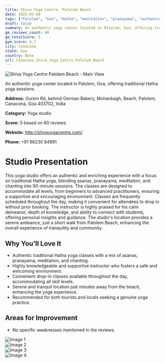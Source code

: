 ```yaml
---
title: Shiva Yoga Centre  Palolem Beach
date: 2025-03-08
tags: ["Palolem", "Goa", "Hatha", "meditation", "pranayama", "authenticity", "tranquility", "Canacona"]  
draft: false
summary: An authentic yoga center located in Palolem, Goa, offering traditional Hatha yoga sessions.
gm_reviews_count: 60
gm_totalScore: 5
gym_score: 4.7
city: Canacona
state: Goa
country: None
url: Canacona_Shiva_Yoga_Centre_Palolem_Beach
---
```


<div className="aspect-[16/9] relative my-8">
  <img 
    src="https://lh5.googleusercontent.com/p/AF1QipNHHThr28kFUSDpbmkhifdd1uT5jsN7lzuyN3-e=w1920-h1080-k-no"
    alt="Shiva Yoga Centre  Palolem Beach - Main View"
    className="object-cover absolute inset-0 w-full h-full rounded-lg"
  />
</div>

An authentic yoga center located in Palolem, Goa, offering traditional Hatha yoga sessions.

**Address:** Ourem Rd, behind German Bakery, Mohanbagh, Beach, Palolem, Canacona, Goa 403702, India

**Category:** Yoga studio

**Score:** 5 based on 60 reviews

**Website:** http://shivayogacentre.com/

**Phone:** +91 96230 84891

# Studio Presentation

This yoga studio offers an authentic and enriching experience with a focus on traditional Hatha yoga, blending asanas, pranayama, meditation, and chanting into 90-minute sessions. The classes are designed to accommodate all levels, from beginners to advanced practitioners, ensuring a supportive and encouraging environment. Classes are frequently scheduled throughout the day, making it convenient for attendees to drop in without prior booking. The instructor is highly praised for his calm demeanor, depth of knowledge, and ability to connect with students, offering personal insights and guidance. The studio's location provides a serene ambiance, just a short walk from Palolem Beach, enhancing the overall experience of tranquility and community.

## Why You'll Love It

- Authentic traditional Hatha yoga classes with a mix of asanas, pranayama, meditation, and chanting.
- Highly knowledgeable and supportive instructor who fosters a safe and welcoming environment.
- Convenient drop-in classes available throughout the day, accommodating all skill levels.
- Serene and tranquil location just minutes away from the beach, enhancing the yoga experience.
- Recommended for both tourists and locals seeking a genuine yoga practice.

## Areas for Improvement

- No specific weaknesses mentioned in the reviews.

<div className="grid grid-cols-1 xl:grid-cols-2 gap-4 my-8">
<div className="aspect-[4/3] relative"><img src="https://lh5.googleusercontent.com/p/AF1QipPQK6u3L33LF1-MLzVnMEZQG0zNwrmNKfhGMXoF=w1920-h1080-k-no" alt="Image 1" className="object-cover absolute inset-0 w-full h-full rounded-lg" /></div>
<div className="aspect-[4/3] relative"><img src="https://lh5.googleusercontent.com/p/AF1QipNgO53KpKTsxRs9C40xxPzPKDUHeVcMAlC_WbAW=w1920-h1080-k-no" alt="Image 2" className="object-cover absolute inset-0 w-full h-full rounded-lg" /></div>
<div className="aspect-[4/3] relative"><img src="https://lh5.googleusercontent.com/p/AF1QipPd1gsTD_pDrilIXmJJNFcuCFFEOL5XwvZzxvSd=w1920-h1080-k-no" alt="Image 3" className="object-cover absolute inset-0 w-full h-full rounded-lg" /></div>
<div className="aspect-[4/3] relative"><img src="https://lh5.googleusercontent.com/p/AF1QipODqHWDj32Zaq73JJSZ_NZ9Ws6q1grkzH-9kr9p=w1920-h1080-k-no" alt="Image 4" className="object-cover absolute inset-0 w-full h-full rounded-lg" /></div>
</div>
